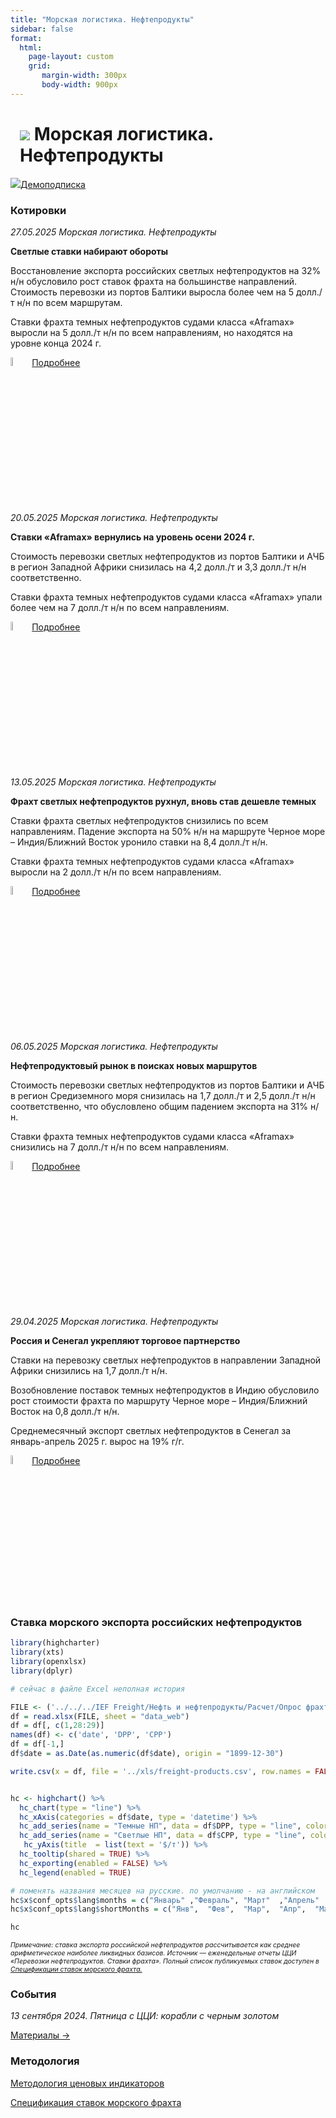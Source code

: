 ```yaml
---
title: "Морская логистика. Нефтепродукты"
sidebar: false
format: 
  html:
    page-layout: custom
    grid:
       margin-width: 300px
       body-width: 900px
---
```


# ![](../images/icon-ship.svg) Морская логистика. Нефтепродукты {.my-custom-class style="margin-left:3%;"}

![](../images/icon-subscription.svg)[Демоподписка](../demo-subscription.qmd)

::::: {.grid style="margin-left:0%"}
::: {.g-col-12 .g-col-sm-12 .g-col-xs-12 .g-col-xl-6 .g-col-md-6 .g-col-lg-6}
### Котировки

*27.05.2025 Морская логистика. Нефтепродукты*

**Светлые ставки набирают обороты**

Восстановление экспорта российских светлых нефтепродуктов на 32% н/н обусловило рост ставок фрахта на большинстве направлений. Стоимость перевозки из портов Балтики выросла более чем на 5 долл./т н/н по всем маршрутам. 

Ставки фрахта темных нефтепродуктов судами класса «Aframax» выросли на 5 долл./т н/н по всем направлениям, но находятся на уровне конца 2024 г.

![](../images/icon-locker.svg){width="6%"} [Подробнее](../demo-subscription.qmd)


*20.05.2025 Морская логистика. Нефтепродукты*

**Ставки «Aframax» вернулись на уровень осени 2024 г.**

Стоимость перевозки светлых нефтепродуктов из портов Балтики и АЧБ в регион Западной Африки снизилась на 4,2 долл./т и 3,3 долл./т н/н соответственно.

Ставки фрахта темных нефтепродуктов судами класса «Aframax» упали более чем на 7 долл./т н/н по всем направлениям.

![](../images/icon-locker.svg){width="6%"} [Подробнее](../demo-subscription.qmd)

*13.05.2025 Морская логистика. Нефтепродукты*

**Фрахт светлых нефтепродуктов рухнул, вновь став дешевле темных**

Ставки фрахта светлых нефтепродуктов снизились по всем направлениям. Падение экспорта на 50% н/н на маршруте Черное море – Индия/Ближний Восток уронило ставки на 8,4 долл./т н/н.

Ставки фрахта темных нефтепродуктов судами класса «Aframax» выросли на 2 долл./т н/н по всем направлениям.

![](../images/icon-locker.svg){width="6%"} [Подробнее](../demo-subscription.qmd)

*06.05.2025 Морская логистика. Нефтепродукты*

**Нефтепродуктовый рынок в поисках новых маршрутов**

Стоимость перевозки светлых нефтепродуктов из портов Балтики и АЧБ в регион Средиземного моря снизилась на 1,7 долл./т и 2,5 долл./т н/н соответственно, что обусловлено общим падением экспорта на 31% н/н.

Ставки фрахта темных нефтепродуктов судами класса «Aframax» снизились на 7 долл./т н/н по всем направлениям.

![](../images/icon-locker.svg){width="6%"} [Подробнее](../demo-subscription.qmd)

*29.04.2025 Морская логистика. Нефтепродукты*

**Россия и Сенегал укрепляют торговое партнерство**

Ставки на перевозку светлых нефтепродуктов в направлении Западной Африки снизились на 1,7 долл./т н/н.

Возобновление поставок темных нефтепродуктов в Индию обусловило рост стоимости фрахта по маршруту Черное море – Индия/Ближний Восток на 0,8 долл./т н/н.

Среднемесячный экспорт светлых нефтепродуктов в Сенегал за январь-апрель 2025 г. вырос на 19% г/г.

![](../images/icon-locker.svg){width="6%"} [Подробнее](../demo-subscription.qmd)

:::

::: {.g-col-12 .g-col-sm-12 .g-col-xs-12 .g-col-xl-6 .g-col-md-6 .g-col-lg-6}
### Ставка морского экспорта российских нефтепродуктов

```r

library(highcharter)
library(xts)
library(openxlsx)
library(dplyr)

# сейчас в файле Excel неполная история 

FILE <- ('../../../IEF Freight/Нефть и нефтепродукты/Расчет/Опрос фрахт БД.xlsx')
df = read.xlsx(FILE, sheet = "data_web")
df = df[, c(1,28:29)]
names(df) <- c('date', 'DPP', 'CPP')
df = df[-1,]
df$date = as.Date(as.numeric(df$date), origin = "1899-12-30")

write.csv(x = df, file = '../xls/freight-products.csv', row.names = FALSE)


hc <- highchart() %>%
  hc_chart(type = "line") %>%
  hc_xAxis(categories = df$date, type = 'datetime') %>%
  hc_add_series(name = "Темные НП", data = df$DPP, type = "line", color = "#1A4AFC", marker = list(enabled = FALSE)) %>%
  hc_add_series(name = "Светлые НП", data = df$CPP, type = "line", color = "#FF7900", marker = list(enabled = FALSE)) %>%
   hc_yAxis(title  = list(text = '$/т')) %>% 
  hc_tooltip(shared = TRUE) %>%
  hc_exporting(enabled = FALSE) %>%
  hc_legend(enabled = TRUE)

# поменять названия месяцев на русские. по умолчанию - на английском
hc$x$conf_opts$lang$months = c("Январь"	,"Февраль",	"Март"	,"Апрель"	,"Май",	"Июнь", "Июль",	"Август",	"Сентябрь",	"Октябрь",	"Ноябрь",	"Декабрь")
hc$x$conf_opts$lang$shortMonths = c("Янв", 	"Фев",	"Мар",	"Апр",	"Май",	"Июн",	"Июл",	"Авг",	"Сен",	"Окт",	"Ноя",	"Дек")

hc
```

[*Примечание: ставка экспорта российской нефтепродуктов рассчитывается как среднее арифметическое наиболее ликвидных базисов. Источник — еженедельные отчеты ЦЦИ «Перевозки нефтепродуктов. Ставки фрахта». Полный список публикуемых ставок доступен в [Спецификации ставок морского фрахта.](../methodology/specs-freight.qmd)*]{style="font-size:0.75em"}

### События

*13 сентября 2024. Пятница с ЦЦИ: корабли с черным золотом*

[Материалы →](../events/2024-09-13-crude.qmd)
:::
:::::

::::: {.grid style="margin-left:0%"}
::: {.g-col-12 .g-col-sm-12 .g-col-xs-12 .g-col-xl-6 .g-col-md-6 .g-col-lg-6}
### Методология

[Методология ценовых индикаторов](../methodology/methodology-benchmark-pbc.qmd)

[Спецификация ставок морского фрахта](../methodology/specs-freight.qmd)
:::

::: {.g-col-12 .g-col-sm-12 .g-col-xs-12 .g-col-xl-6 .g-col-md-6 .g-col-lg-6}
:::
:::::
